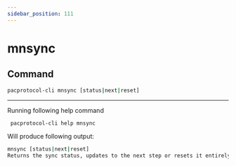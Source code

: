 ```yaml
---
sidebar_position: 111
---
```


# mnsync
## Command

```bash
pacprotocol-cli mnsync [status|next|reset]
```





___

Running following help command
```bash
 pacprotocol-cli help mnsync
```
Will produce following output:


```bash
mnsync [status|next|reset]
Returns the sync status, updates to the next step or resets it entirely.

```

